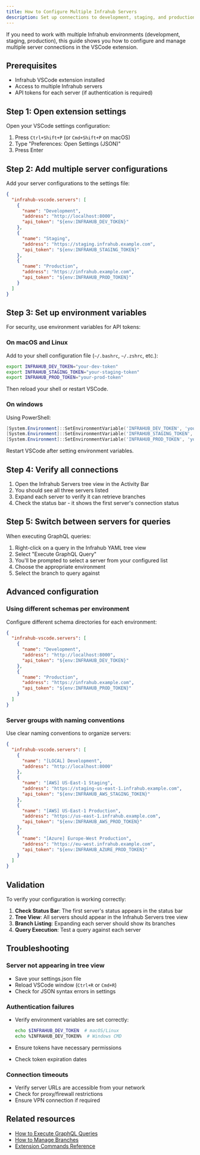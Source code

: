 ```yaml
---
title: How to Configure Multiple Infrahub Servers
description: Set up connections to development, staging, and production Infrahub servers for seamless environment switching
---
```


If you need to work with multiple Infrahub environments (development, staging, production), this guide shows you how to configure and manage multiple server connections in the VSCode extension.

## Prerequisites

- Infrahub VSCode extension installed
- Access to multiple Infrahub servers
- API tokens for each server (if authentication is required)

## Step 1: Open extension settings

Open your VSCode settings configuration:

1. Press `Ctrl+Shift+P` (or `Cmd+Shift+P` on macOS)
2. Type "Preferences: Open Settings (JSON)"
3. Press Enter

## Step 2: Add multiple server configurations

Add your server configurations to the settings file:

```json
{
  "infrahub-vscode.servers": [
    {
      "name": "Development",
      "address": "http://localhost:8000",
      "api_token": "${env:INFRAHUB_DEV_TOKEN}"
    },
    {
      "name": "Staging",
      "address": "https://staging.infrahub.example.com",
      "api_token": "${env:INFRAHUB_STAGING_TOKEN}"
    },
    {
      "name": "Production",
      "address": "https://infrahub.example.com",
      "api_token": "${env:INFRAHUB_PROD_TOKEN}"
    }
  ]
}
```

## Step 3: Set up environment variables

For security, use environment variables for API tokens:

### On macOS and Linux

Add to your shell configuration file (`~/.bashrc`, `~/.zshrc`, etc.):

```bash
export INFRAHUB_DEV_TOKEN="your-dev-token"
export INFRAHUB_STAGING_TOKEN="your-staging-token"
export INFRAHUB_PROD_TOKEN="your-prod-token"
```

Then reload your shell or restart VSCode.

### On windows

Using PowerShell:

```powershell
[System.Environment]::SetEnvironmentVariable('INFRAHUB_DEV_TOKEN', 'your-dev-token', 'User')
[System.Environment]::SetEnvironmentVariable('INFRAHUB_STAGING_TOKEN', 'your-staging-token', 'User')
[System.Environment]::SetEnvironmentVariable('INFRAHUB_PROD_TOKEN', 'your-prod-token', 'User')
```

Restart VSCode after setting environment variables.

## Step 4: Verify all connections

1. Open the Infrahub Servers tree view in the Activity Bar
2. You should see all three servers listed
3. Expand each server to verify it can retrieve branches
4. Check the status bar - it shows the first server's connection status

## Step 5: Switch between servers for queries

When executing GraphQL queries:

1. Right-click on a query in the Infrahub YAML tree view
2. Select "Execute GraphQL Query"
3. You'll be prompted to select a server from your configured list
4. Choose the appropriate environment
5. Select the branch to query against

## Advanced configuration

### Using different schemas per environment

Configure different schema directories for each environment:

```json
{
  "infrahub-vscode.servers": [
    {
      "name": "Development",
      "address": "http://localhost:8000",
      "api_token": "${env:INFRAHUB_DEV_TOKEN}"
    },
    {
      "name": "Production",
      "address": "https://infrahub.example.com",
      "api_token": "${env:INFRAHUB_PROD_TOKEN}"
    }
  ]
}
```

### Server groups with naming conventions

Use clear naming conventions to organize servers:

```json
{
  "infrahub-vscode.servers": [
    {
      "name": "[LOCAL] Development",
      "address": "http://localhost:8000"
    },
    {
      "name": "[AWS] US-East-1 Staging",
      "address": "https://staging-us-east-1.infrahub.example.com",
      "api_token": "${env:INFRAHUB_AWS_STAGING_TOKEN}"
    },
    {
      "name": "[AWS] US-East-1 Production",
      "address": "https://us-east-1.infrahub.example.com",
      "api_token": "${env:INFRAHUB_AWS_PROD_TOKEN}"
    },
    {
      "name": "[Azure] Europe-West Production",
      "address": "https://eu-west.infrahub.example.com",
      "api_token": "${env:INFRAHUB_AZURE_PROD_TOKEN}"
    }
  ]
}
```

## Validation

To verify your configuration is working correctly:

1. **Check Status Bar**: The first server's status appears in the status bar
2. **Tree View**: All servers should appear in the Infrahub Servers tree view
3. **Branch Listing**: Expanding each server should show its branches
4. **Query Execution**: Test a query against each server

## Troubleshooting

### Server not appearing in tree view

- Save your settings.json file
- Reload VSCode window (`Ctrl+R` or `Cmd+R`)
- Check for JSON syntax errors in settings

### Authentication failures

- Verify environment variables are set correctly:

  ```bash
  echo $INFRAHUB_DEV_TOKEN  # macOS/Linux
  echo %INFRAHUB_DEV_TOKEN%  # Windows CMD
  ```

- Ensure tokens have necessary permissions
- Check token expiration dates

### Connection timeouts

- Verify server URLs are accessible from your network
- Check for proxy/firewall restrictions
- Ensure VPN connection if required

## Related resources

- [How to Execute GraphQL Queries](./execute-graphql-queries.mdx)
- [How to Manage Branches](./manage-branches.mdx)
- [Extension Commands Reference](../reference/commands-settings.mdx)